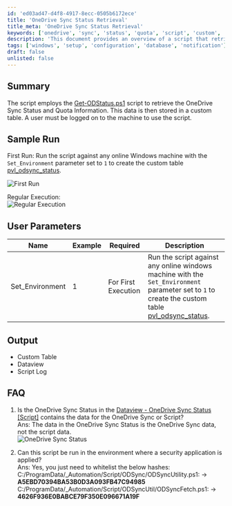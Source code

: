 ```yaml
---
id: 'ed03ad47-d4f8-4917-8ecc-0505b6172ece'
title: 'OneDrive Sync Status Retrieval'
title_meta: 'OneDrive Sync Status Retrieval'
keywords: ['onedrive', 'sync', 'status', 'quota', 'script', 'custom', 'table']
description: 'This document provides an overview of a script that retrieves the OneDrive Sync Status and Quota Information, storing the data in a custom table. It includes details on sample runs, user parameters, output, and frequently asked questions.'
tags: ['windows', 'setup', 'configuration', 'database', 'notification']
draft: false
unlisted: false
---
```

## Summary

The script employs the [Get-ODStatus.ps1](https://github.com/rodneyviana/ODSyncUtil/blob/master/ODSyncUtil/Get-ODStatus.ps1) script to retrieve the OneDrive Sync Status and Quota Information. This data is then stored in a custom table. A user must be logged on to the machine to use the script.

## Sample Run

First Run: Run the script against any online Windows machine with the `Set_Environment` parameter set to `1` to create the custom table [pvl_odsync_status](https://proval.itglue.com/DOC-5078775-16007815).

![First Run](../../../static/img/Get-OneDrive-Sync-Status-DV/image_1.png)

Regular Execution:  
![Regular Execution](../../../static/img/Get-OneDrive-Sync-Status-DV/image_2.png)

## User Parameters

| Name            | Example | Required                | Description                                                                                                                                                       |
|-----------------|---------|-------------------------|-------------------------------------------------------------------------------------------------------------------------------------------------------------------|
| Set_Environment  | 1       | For First Execution      | Run the script against any online windows machine with the `Set_Environment` parameter set to `1` to create the custom table [pvl_odsync_status](https://proval.itglue.com/DOC-5078775-16007815). |

## Output

- Custom Table  
- Dataview
- Script Log

## FAQ

1. Is the OneDrive Sync Status in the [Dataview - OneDrive Sync Status [Script]](https://proval.itglue.com/DOC-5078775-16007808) contains the data for the OneDrive Sync or Script?  
   Ans: The data in the OneDrive Sync Status is the OneDrive Sync data, not the script data.  
   ![OneDrive Sync Status](../../../static/img/Get-OneDrive-Sync-Status-DV/image_3.png)

2. Can this script be run in the environment where a security application is applied?  
   Ans: Yes, you just need to whitelist the below hashes:  
   C:/ProgramData/_Automation/Script/ODSync/ODSyncUtility.ps1: -> **A5EBD70394BA53B0D3A093FB47C94985**  
   C:/ProgramData/_Automation/Script/ODSyncUtil/ODSyncFetch.ps1: -> **4626F936E0BABCE79F350E096671A19F**  












